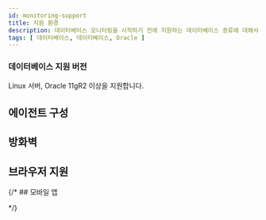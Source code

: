 ```yaml
---
id: monitoring-support
title: 지원 환경
description: 데이터베이스 모니터링을 시작하기 전에 지원하는 데이터베이스 종류에 대해서 알아보세요.
tags: [ 데이터베이스, 데이터베이스, Oracle ]
---
```



<Desc name='Oracle Pro' />

### 데이터베이스 지원 버전

Linux 서버, Oracle 11gR2 이상을 지원합니다.

## 에이전트 구성


<Dbsupportenvagentconstruction />  

## 방화벽


<Proxy /> 

## 브라우저 지원


<Supportedbrowser />

{/* ## 모바일 앱


<Mobileapp />   */}